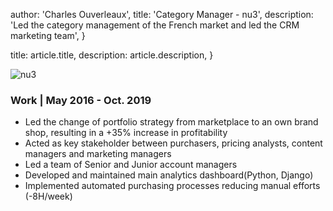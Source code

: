 
  author: 'Charles Ouverleaux',
  title: 'Category Manager - nu3',
  description:
    'Led the category management of the French market and led the CRM marketing team',
}

  title: article.title,
  description: article.description,
}


<Image src={nu3} alt="nu3" />

### Work | May 2016 - Oct. 2019

- Led the change of portfolio strategy from marketplace to an own brand shop, resulting in a +35% increase in profitability
- Acted as key stakeholder between purchasers, pricing analysts, content managers and marketing managers
- Led a team of Senior and Junior account managers
- Developed and maintained main analytics dashboard(Python, Django)
- Implemented automated purchasing processes reducing manual efforts (-8H/week)
